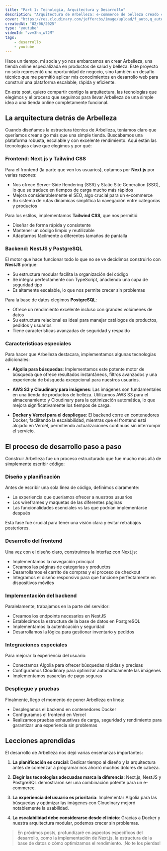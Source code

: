 ```yaml
---
title: "Part 1: Tecnología, Arquitectura y Desarrollo"
description: "Arquitectura de Arbelleza: e-commerce de belleza creado con Next.js, NestJS y PostgreSQL, optimizado para rendimiento y escalabilidad."
cover: "https://res.cloudinary.com/jeffercbs/image/upload/f_auto,q_auto/v1/jeffercbs/pimnb2x7xmzebuaqry9z"
createdAt: "02/06/2025"
type: "youtube"
videoId: "vvv3hn_w72M"
tags:
    - desarrollo
    - youtube
---
```



Hace un tiempo, mi socia y yo nos embarcamos en crear Arbelleza, una tienda online especializada en productos de salud y belleza. Este proyecto no solo representó una oportunidad de negocio, sino también un desafío técnico que me permitió aplicar mis conocimientos en desarrollo web para construir una plataforma escalable, rápida y eficiente.

En este post, quiero compartir contigo la arquitectura, las tecnologías que elegimos y el proceso que seguimos para llevar Arbelleza de una simple idea a una tienda online completamente funcional.

## La arquitectura detrás de Arbelleza

Cuando diseñamos la estructura técnica de Arbelleza, teníamos claro que queríamos crear algo más que una simple tienda. Buscábamos una plataforma robusta, escalable y con excelente rendimiento. Aquí están las tecnologías clave que elegimos y por qué:

### Frontend: Next.js y Tailwind CSS

Para el frontend (la parte que ven los usuarios), optamos por **Next.js** por varias razones:
- Nos ofrece Server-Side Rendering (SSR) y Static Site Generation (SSG), lo que se traduce en tiempos de carga mucho más rápidos
- Mejora considerablemente el SEO, algo crucial para un e-commerce
- Su sistema de rutas dinámicas simplifica la navegación entre categorías y productos

Para los estilos, implementamos **Tailwind CSS**, que nos permitió:
- Diseñar de forma rápida y consistente
- Mantener un código limpio y reutilizable
- Adaptarnos fácilmente a diferentes tamaños de pantalla

### Backend: NestJS y PostgreSQL

El motor que hace funcionar todo lo que no se ve decidimos construirlo con **NestJS** porque:
- Su estructura modular facilita la organización del código
- Se integra perfectamente con TypeScript, añadiendo una capa de seguridad tipo
- Es altamente escalable, lo que nos permite crecer sin problemas

Para la base de datos elegimos **PostgreSQL**:
- Ofrece un rendimiento excelente incluso con grandes volúmenes de datos
- Su estructura relacional es ideal para manejar catálogos de productos, pedidos y usuarios
- Tiene características avanzadas de seguridad y respaldo

### Características especiales

Para hacer que Arbelleza destacara, implementamos algunas tecnologías adicionales:

- **Algolia para búsquedas**: Implementamos este potente motor de búsqueda que ofrece resultados instantáneos, filtros avanzados y una experiencia de búsqueda excepcional para nuestros usuarios.

- **AWS S3 y Cloudinary para imágenes**: Las imágenes son fundamentales en una tienda de productos de belleza. Utilizamos AWS S3 para el almacenamiento y Cloudinary para la optimización automática, lo que mejora significativamente los tiempos de carga.

- **Docker y Vercel para el despliegue**: El backend corre en contenedores Docker, facilitando la escalabilidad, mientras que el frontend está alojado en Vercel, permitiendo actualizaciones continuas sin interrumpir el servicio.

## El proceso de desarrollo paso a paso

Construir Arbelleza fue un proceso estructurado que fue mucho más allá de simplemente escribir código:

### Diseño y planificación

Antes de escribir una sola línea de código, definimos claramente:
- La experiencia que queríamos ofrecer a nuestros usuarios
- Los wireframes y maquetas de las diferentes páginas
- Las funcionalidades esenciales vs las que podrían implementarse después

Esta fase fue crucial para tener una visión clara y evitar retrabajos posteriores.

### Desarrollo del frontend

Una vez con el diseño claro, construimos la interfaz con Next.js:
- Implementamos la navegación principal
- Creamos las páginas de categorías y productos
- Desarrollamos el carrito de compras y el proceso de checkout
- Integramos el diseño responsivo para que funcione perfectamente en dispositivos móviles

### Implementación del backend

Paralelamente, trabajamos en la parte del servidor:
- Creamos los endpoints necesarios en NestJS
- Establecimos la estructura de la base de datos en PostgreSQL
- Implementamos la autenticación y seguridad
- Desarrollamos la lógica para gestionar inventario y pedidos

### Integraciones especiales

Para mejorar la experiencia del usuario:
- Conectamos Algolia para ofrecer búsquedas rápidas y precisas
- Configuramos Cloudinary para optimizar automáticamente las imágenes
- Implementamos pasarelas de pago seguras

### Despliegue y pruebas

Finalmente, llegó el momento de poner Arbelleza en línea:
- Desplegamos el backend en contenedores Docker
- Configuramos el frontend en Vercel
- Realizamos pruebas exhaustivas de carga, seguridad y rendimiento para garantizar una experiencia sin problemas

## Lecciones aprendidas

El desarrollo de Arbelleza nos dejó varias enseñanzas importantes:

1. **La planificación es crucial**: Dedicar tiempo al diseño y la arquitectura antes de comenzar a programar nos ahorró muchos dolores de cabeza.

2. **Elegir las tecnologías adecuadas marca la diferencia**: Next.js, NestJS y PostgreSQL demostraron ser una combinación potente para un e-commerce.

3. **La experiencia del usuario es prioritaria**: Implementar Algolia para las búsquedas y optimizar las imágenes con Cloudinary mejoró notablemente la usabilidad.

4. **La escalabilidad debe considerarse desde el inicio**: Gracias a Docker y nuestra arquitectura modular, podemos crecer sin problemas.


> En próximos posts, profundizaré en aspectos específicos del desarrollo, como la implementación de Next.js, la estructura de la base de datos o cómo optimizamos el rendimiento. ¡No te los pierdas!